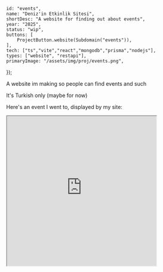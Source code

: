 	id: "events",
	name: "Deniz'in Etkinlik Sitesi",
	shortDesc: "A website for finding out about events",
	year: "2025",
	status: "wip",
	buttons: [
        ProjectButton.website(Subdomain("events")),
	],
	tech: ["ts","vite","react","mongodb","prisma","nodejs"],
	types: ["website", "restapi"],
	primaryImage: "/assets/img/proj/events.png",
});

A website im making so people can find events and such

It's Turkish only (maybe for now)

Here's an event I went to, displayed by my site:

<Group justify="center">
    <iframe
        src="https://events.deniz.blue/embed/events/675423692476197849d7f5f8"
        width="400"
        height="400"
        loading="lazy"
        style={{
            border: "0",
            borderRadius: "0.5rem",
        }}
    />
</Group>

